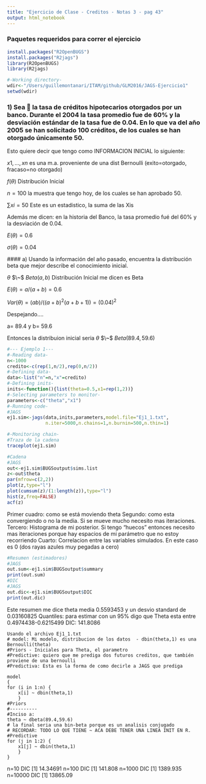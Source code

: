```yaml
---
title: "Ejercicio de Clase - Creditos - Notas 3 - pag 43"
output: html_notebook
---
```

### Paquetes requeridos para correr el ejercicio

```r
install.packages("R2OpenBUGS")
install.packages("R2jags")
library(R2OpenBUGS)
library(R2jags)

#-Working directory-
wdir<-"/Users/guillemontanari/ITAM/github/GLM2016/JAGS-Ejercicio1"
setwd(wdir)
```

### 1) Sea  la tasa de créditos hipotecarios otorgados por un banco. Durante el 2004 la tasa promedio fue de 60% y la desviación estándar de la tasa fue de 0.04. En lo que va del año 2005 se han solicitado 100 créditos, de los cuales se han otorgado únicamente 50.

Esto quiere decir que tengo como INFORMACION INICIAL lo siguiente:

  $x1,...,xn$ es una m.a.  proveniente de una dist Bernoulli (exito=otorgado, fracaso=no otorgado)
  
  $f(\theta)$   Distribución Inicial
  
  $n=100$ la muestra que tengo hoy, de los cuales se han aprobado 50.
  
  $\sum xi=50$ Este es un estadistico, la suma de las Xis
  
  Además me dicen: en la historia del Banco, la tasa promedio fué del 60% y la desviación de 0.04.
  
  $E(\theta)= 0.6$
  
  $\sigma(\theta)= 0.04$
  
  
  #### a) Usando la información del año pasado, encuentra la distribución beta que mejor describe el conocimiento inicial.
  
  $\theta$ $\~$ $Beta(a,b)$   Distribución Inicial me dicen es Beta
  
  $E(\theta)= a/(a+b)=0.6$
  
  $Var(\theta)= (ab)/((a+b)^2(a+b+1))=(0.04)^2$
  
  Despejando....
  
  a= 89.4 y b= 59.6
  
  Entonces la distribuion inicial seria $\theta$ $\~$  $Beta(89.4,59.6)$
  
```r
#--- Ejemplo 1---
#-Reading data-
n<-1000
credito<-c(rep(1,n/2),rep(0,n/2))
#-Defining data-
data<-list("n"=n,"x"=credito)
#-Defining inits-
inits<-function(){list(theta=0.5,x1=rep(1,2))}
#-Selecting parameters to monitor-
parameters<-c("theta","x1")
#-Running code-
#JAGS
ej1.sim<-jags(data,inits,parameters,model.file="Ej1_1.txt",
              n.iter=5000,n.chains=1,n.burnin=500,n.thin=1)
```
```r
#-Monitoring chain-
#Traza de la cadena
traceplot(ej1.sim)
```
```r
#Cadena
#JAGS
out<-ej1.sim$BUGSoutput$sims.list
z<-out$theta
par(mfrow=c(2,2))
plot(z,type="l")
plot(cumsum(z)/(1:length(z)),type="l")
hist(z,freq=FALSE)
acf(z)

```
Primer cuadro: como se está moviendo theta
Segundo: como esta convergiendo o no la media. Si se mueve mucho necesito mas iteraciones.
Tercero: Histograma de mi posterior. Si tengo "huecos" entonces necesito mas iteraciones porque hay espacios de mi parámetro que no estoy recorriendo
Cuarto: Correlacion entre las variables simulados. En este caso es 0 (dos rayas azules muy pegadas a cero)


```r
#Resumen (estimadores)
#JAGS
out.sum<-ej1.sim$BUGSoutput$summary
print(out.sum)
#DIC
#JAGS
out.dic<-ej1.sim$BUGSoutput$DIC
print(out.dic)
```

Este resumen me dice
theta      media  0.5593453 y un desvio standard de 0.03160825
Quantiles: para estimar con un 95% digo que Theta esta entre 0.4974438-0.6215499
DIC: 141.8086

```
Usando el archivo Ej1_1.txt
# model: Mi modelo, distribucion de los datos  - dbin(theta,1) es una Bernoulli(theta)
#Priors - Iniciales para Theta, el parametro
#Predictive: quiero que me prediga dos futuros creditos, que también proviene de una bernoulli
#Predictiva: Esta es la forma de como decirle a JAGS que prediga

model
{
for (i in 1:n) {
	x[i] ~ dbin(theta,1)
	}
#Priors
#----------
#Inciso a:
theta ~ dbeta(89.4,59.6)
# la final seria una bin-beta porque es un analisis conjugado
# RECORDAR: TODO LO QUE TIENE ~ ACA DEBE TENER UNA LINEA INIT EN R.
#Predictive
for (j in 1:2) {
	x1[j] ~ dbin(theta,1)
	}
}
```

n=10 DIC [1] 14.34691
n=100 DIC [1] 141.808
n=1000 DIC [1] 1389.935
n=10000 DIC [1] 13865.09